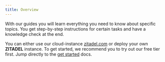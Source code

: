 ```yaml
---
title: Overview
---
```



With our guides you will learn everything you need to know about specific topics. You get step-by-step instructions for certain tasks and have a knowledge check at the end.

You can either use our cloud-instance [zitadel.com](https://zitadel.com) or deploy your own **ZITADEL** instance. To get started, we recommend you to try out our free tier first. Jump directly to the [get started](./basics/get-started) docs.

<Column>
  <ListWrapper title="Get to know ZITADEL">
    <ListElement
      link="/docs/guides/basics/get-started"
      type={ICONTYPE.START}
      title="Get started"
      description="Try out zitadel.com"
    />
    <ListElement
      link="/docs/guides/basics/organizations"
      type={ICONTYPE.START}
      title="Organizations"
      description="Learn how ZITADEL ist organized"
    />
    <ListElement
      link="/docs/guides/basics/projects"
      type={ICONTYPE.START}
      title="Projects"
      description="Understand projects and grants"
    />
  </ListWrapper>
  <ListWrapper title="Installation">
    <ListElement
      link="/docs/guides/deploy/options"
      type={ICONTYPE.SYSTEM}
      title="Run ZITADEL"
      description="Learn how to run ZITADEL on your preferred platform"
    />
    <ListElement
      link="/docs/guides/installation/configure"
      type={ICONTYPE.SYSTEM}
      title="Configure ZITADEL"
      description="Learn how to configure your ZITADEL installation"
    />
    <ListElement
      link="/docs/guides/installation/loadbalancing-example"
      type={ICONTYPE.SYSTEM}
      title="Near Production Example"
      description="Try an example with a correctly configured load balancer"
    />
  </ListWrapper>
  <ListWrapper title="Integrations">
    <ListElement
      link="./integrations/authenticated-mongodb-charts"
      iconClasses="lab la-mdb"
      roundClasses="rounded rounded-service"
      title="Authenticated MongoDB Charts"
      description=""
    />
  </ListWrapper>
  <ListWrapper title="Authentication">
    <ListElement
      link="/docs/guides/authentication/login-users"
      type={ICONTYPE.LOGIN}
      title="Login users"
      description="Authenticate users in ZITADEL"
    />
    <ListElement
      link="/docs/guides/authentication/identity-brokering"
      type={ICONTYPE.LOGIN}
      title="Identity Brokering"
      description="Identity Brokering and Federated Identities"
    />
  </ListWrapper>
  <ListWrapper title="APIs">
    <ListElement
      link="/docs/guides/api/access-zitadel-apis"
      type={ICONTYPE.APIS}
      title="APIs"
      description="Authorize Service Users to access ZITADEL APIs"
    />
  </ListWrapper>
  <ListWrapper title="Customization">
    <ListElement
      link="/docs/guides/customization/branding"
      type={ICONTYPE.PRIVATELABELING}
      title="Private Labeling"
      description="Customize your organization to your brand"
    />
    <ListElement
      link="/docs/guides/customization/texts"
      type={ICONTYPE.TEXTS}
      title="Texts"
      description="Login interface texts and notification texts"
    />
    <ListElement
      link="/docs/guides/customization/behavior"
      type={ICONTYPE.TEXTS}
      title="Behavior"
      description="Customize ZITADELs behavior"
    />
  </ListWrapper>
  <ListWrapper title="Solution Scenarios">
    <ListElement
      link="./solution-scenarios/b2c"
      iconClasses="las la-paragraph"
      roundClasses="rounded rounded-service"
      label="B2C"
      title="Business to Consumer"
      description=""
    />
    <ListElement
      link="./solution-scenarios/b2b"
      iconClasses="las la-paragraph"
      roundClasses="rounded rounded-login"
      label="B2B"
      title="Business to Business"
      description=""
    />
  </ListWrapper>
</Column>
